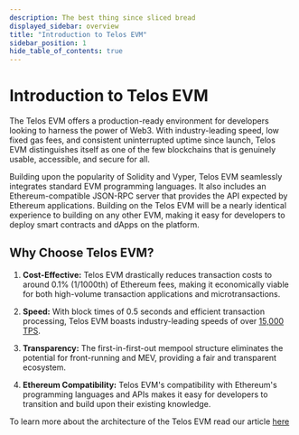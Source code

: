 ```yaml
---
description: The best thing since sliced bread
displayed_sidebar: overview
title: "Introduction to Telos EVM"
sidebar_position: 1
hide_table_of_contents: true
---
```


# Introduction to Telos EVM

The Telos EVM offers a production-ready environment for developers looking to harness the power of Web3. With industry-leading speed, low fixed gas fees, and consistent uninterrupted uptime since launch, Telos EVM distinguishes itself as one of the few blockchains that is genuinely usable, accessible, and secure for all.

Building upon the popularity of Solidity and Vyper, Telos EVM seamlessly integrates standard EVM programming languages. It also includes an Ethereum-compatible JSON-RPC server that provides the API expected by Ethereum applications. Building on the Telos EVM will be a nearly identical experience to building on any other EVM, making it easy for developers to deploy smart contracts and dApps on the platform.

## Why Choose Telos EVM?

1. **Cost-Effective:** Telos EVM drastically reduces transaction costs to around 0.1% (1/1000th) of Ethereum fees, making it economically viable for both high-volume transaction applications and microtransactions.

2. **Speed:** With block times of 0.5 seconds and efficient transaction processing, Telos EVM boasts industry-leading speeds of over [15,000 TPS](https://www.telos.net/post/telos-breaking-evm-transaction-records).

3. **Transparency:** The first-in-first-out mempool structure eliminates the potential for front-running and MEV, providing a fair and transparent ecosystem.

4. **Ethereum Compatibility:** Telos EVM's compatibility with Ethereum's programming languages and APIs makes it easy for developers to transition and build upon their existing knowledge.

To learn more about the architecture of the Telos EVM read our article [here](/evm/about/overview-and-architecture)


